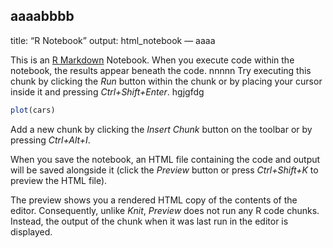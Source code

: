 aaaabbbb
---
title: "R Notebook"
output: html_notebook
---
aaaa

This is an [R Markdown](http://rmarkdown.rstudio.com) Notebook. When you execute code within the notebook, the results appear beneath the code. 
nnnnn
Try executing this chunk by clicking the *Run* button within the chunk or by placing your cursor inside it and pressing *Ctrl+Shift+Enter*. 
hgjgfdg

```r
plot(cars)
```

Add a new chunk by clicking the *Insert Chunk* button on the toolbar or by pressing *Ctrl+Alt+I*.

When you save the notebook, an HTML file containing the code and output will be saved alongside it (click the *Preview* button or press *Ctrl+Shift+K* to preview the HTML file).

The preview shows you a rendered HTML copy of the contents of the editor. Consequently, unlike *Knit*, *Preview* does not run any R code chunks. Instead, the output of the chunk when it was last run in the editor is displayed.
